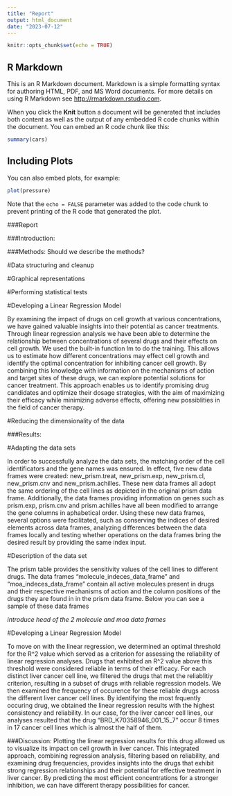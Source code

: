 ```yaml
---
title: "Report"
output: html_document
date: "2023-07-12"
---
```


```r
knitr::opts_chunk$set(echo = TRUE)
```

## R Markdown

This is an R Markdown document. Markdown is a simple formatting syntax for authoring HTML, PDF, and MS Word documents. For more details on using R Markdown see <http://rmarkdown.rstudio.com>.

When you click the **Knit** button a document will be generated that includes both content as well as the output of any embedded R code chunks within the document. You can embed an R code chunk like this:

```r
summary(cars)
```

## Including Plots

You can also embed plots, for example:

```r
plot(pressure)
```

Note that the `echo = FALSE` parameter was added to the code chunk to prevent printing of the R code that generated the plot.


###Report

###Introduction:


###Methods:
Should we describe the methods?

#Data structuring and cleanup

#Graphical representations

#Performing statistical tests

#Developing a Linear Regression Model

By examining the impact of drugs on cell growth at various concentrations, we have gained valuable insights into their potential as cancer treatments. Through linear regression analysis we have been able to determine the relationship between concentrations of several drugs and their effects on cell growth. We used the built-in function lm to do the training. This allows us to estimate how different concentrations may effect cell growth and identify the optimal concentration for inhibiting cancer cell growth. By combining this knowledge with information on the mechanisms of action and target sites of these drugs, we can explore potential solutions for cancer treatment. This approach enables us to identify promising drug candidates and optimize their dosage strategies, with the aim of maximizing their efficacy while minimizing adverse effects, offering new possiblities in the field of cancer therapy.

#Reducing the dimensionality of the data

###Results:

#Adapting the data sets

In order to successfully analyze the data sets, the matching order of the cell identificators and the gene names was ensured. In effect, five new data frames were created: new_prism.treat, new_prism.exp, new_prism.cl, new_prism.cnv and new_prism.achilles. These new data frames all adopt the same ordering of the cell lines as depicted in the original prism data frame. Additionally, the data frames providing information on genes such as prism.exp, prism.cnv and prism.achilles have all been modified to arrange the gene columns in aphabetical order. Using these new data frames, several options were facilitated, such as conserving the indices of desired elements across data frames, analyzing differences between the data frames locally and testing whether operations on the data frames bring the desired result by providing the same index input.


#Description of the data set

The prism table provides the sensitivity values of the cell lines to different drugs. The data frames "molecule_indeces_data_frame" and "moa_indeces_data_frame" contain all active molecules present in drugs and their respective mechanisms of action and the column positions of the drugs they are found in in the prism data frame. Below you can see a sample of these data frames

*introduce head of the 2 molecule and moa data frames*





#Developing a Linear Regression Model

To move on with the linear regression, we determined an optimal threshold for the R^2 value which served as a criterion for assessing the reliability of linear regression analyses. Drugs that exhibited an R^2 value above this threshold were considered reliable in terms of their efficacy. For each distinct liver cancer cell line, we filtered the drugs that met the reliablitiy criterion, resulting in a subset of drugs with reliable regression models. We then examined the frequency of occurence for these reliable drugs across the different liver cancer cell lines. By identifying the most frquently occuring drug, we obtained the linear regression results with the highest consistency and reliability. In our case, for the liver cancer cell lines, our analyses resulted that the drug "BRD_K70358946_001_15_7" occur 8 times in 17 cancer cell lines which is almost the half of them.






###Discussion:
Plotting the linear regression results for this drug allowed us to visualize its impact on cell growth in liver cancer. This integrated approach, combining regression analysis, filtering based on reliability, and examining drug frequencies, provides insights into the drugs that exhibit strong regression relationships and their potential for effective treatment in liver cancer. By predicting the most efficient concentrations for a stronger inhibition, we can have different therapy possibilities for cancer.






